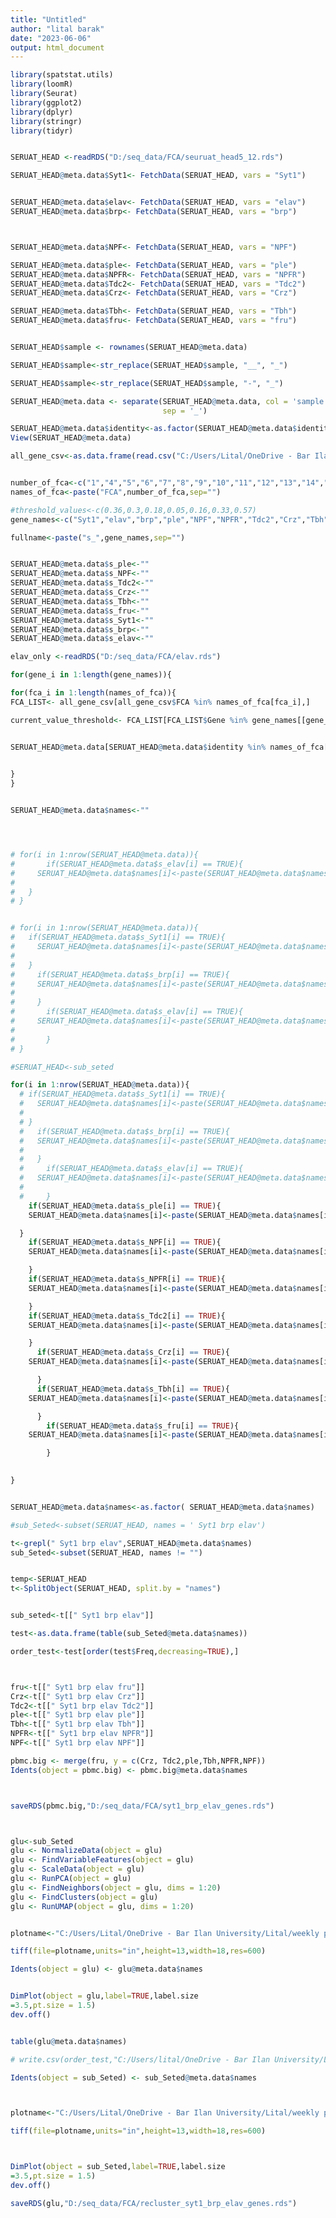 ```yaml
---
title: "Untitled"
author: "lital barak"
date: "2023-06-06"
output: html_document
---
```


```r
library(spatstat.utils)
library(loomR)
library(Seurat)
library(ggplot2)
library(dplyr)
library(stringr)
library(tidyr)


SERUAT_HEAD <-readRDS("D:/seq_data/FCA/seuruat_head5_12.rds")
```

```r
SERUAT_HEAD@meta.data$Syt1<- FetchData(SERUAT_HEAD, vars = "Syt1")


SERUAT_HEAD@meta.data$elav<- FetchData(SERUAT_HEAD, vars = "elav")
SERUAT_HEAD@meta.data$brp<- FetchData(SERUAT_HEAD, vars = "brp")



SERUAT_HEAD@meta.data$NPF<- FetchData(SERUAT_HEAD, vars = "NPF")

SERUAT_HEAD@meta.data$ple<- FetchData(SERUAT_HEAD, vars = "ple")
SERUAT_HEAD@meta.data$NPFR<- FetchData(SERUAT_HEAD, vars = "NPFR")
SERUAT_HEAD@meta.data$Tdc2<- FetchData(SERUAT_HEAD, vars = "Tdc2")
SERUAT_HEAD@meta.data$Crz<- FetchData(SERUAT_HEAD, vars = "Crz")

SERUAT_HEAD@meta.data$Tbh<- FetchData(SERUAT_HEAD, vars = "Tbh")
SERUAT_HEAD@meta.data$fru<- FetchData(SERUAT_HEAD, vars = "fru")


SERUAT_HEAD$sample <- rownames(SERUAT_HEAD@meta.data)

SERUAT_HEAD$sample<-str_replace(SERUAT_HEAD$sample, "__", "_")

SERUAT_HEAD$sample<-str_replace(SERUAT_HEAD$sample, "-", "_")

SERUAT_HEAD@meta.data <- separate(SERUAT_HEAD@meta.data, col = 'sample', into = c("test",'Barcode','identity', 'Sex'), 
                                  sep = '_')

SERUAT_HEAD@meta.data$identity<-as.factor(SERUAT_HEAD@meta.data$identity)
View(SERUAT_HEAD@meta.data)
```

```r
all_gene_csv<-as.data.frame(read.csv("C:/Users/Lital/OneDrive - Bar Ilan University/Lital/weekly presentation/5.6.23/all_genes_0.csv"))



```

```r
number_of_fca<-c("1","4","5","6","7","8","9","10","11","12","13","14","15")
names_of_fca<-paste("FCA",number_of_fca,sep="")

#threshold_values<-c(0.36,0.3,0.18,0.05,0.16,0.33,0.57)
gene_names<-c("Syt1","elav","brp","ple","NPF","NPFR","Tdc2","Crz","Tbh","fru")

fullname<-paste("s_",gene_names,sep="")


SERUAT_HEAD@meta.data$s_ple<-""
SERUAT_HEAD@meta.data$s_NPF<-""
SERUAT_HEAD@meta.data$s_Tdc2<-""
SERUAT_HEAD@meta.data$s_Crz<-""
SERUAT_HEAD@meta.data$s_Tbh<-""
SERUAT_HEAD@meta.data$s_fru<-""
SERUAT_HEAD@meta.data$s_Syt1<-""
SERUAT_HEAD@meta.data$s_brp<-""
SERUAT_HEAD@meta.data$s_elav<-""
```


```r
elav_only <-readRDS("D:/seq_data/FCA/elav.rds")

```



```r



for(gene_i in 1:length(gene_names)){

for(fca_i in 1:length(names_of_fca)){
FCA_LIST<- all_gene_csv[all_gene_csv$FCA %in% names_of_fca[fca_i],]

current_value_threshold<- FCA_LIST[FCA_LIST$Gene %in% gene_names[[gene_i]],]$value


SERUAT_HEAD@meta.data[SERUAT_HEAD@meta.data$identity %in% names_of_fca[fca_i],fullname[gene_i]]<-c(SERUAT_HEAD@meta.data[SERUAT_HEAD@meta.data$identity %in% names_of_fca[fca_i],gene_names[[gene_i]]] >current_value_threshold)

  
}
}


SERUAT_HEAD@meta.data$names<-""




# for(i in 1:nrow(SERUAT_HEAD@meta.data)){
#       if(SERUAT_HEAD@meta.data$s_elav[i] == TRUE){
#     SERUAT_HEAD@meta.data$names[i]<-paste(SERUAT_HEAD@meta.data$names[i],"elav")
# 
#   }
# }


# for(i in 1:nrow(SERUAT_HEAD@meta.data)){
#   if(SERUAT_HEAD@meta.data$s_Syt1[i] == TRUE){
#     SERUAT_HEAD@meta.data$names[i]<-paste(SERUAT_HEAD@meta.data$names[i],"Syt1")
# 
#   }
#     if(SERUAT_HEAD@meta.data$s_brp[i] == TRUE){
#     SERUAT_HEAD@meta.data$names[i]<-paste(SERUAT_HEAD@meta.data$names[i],"brp")
# 
#     }
#       if(SERUAT_HEAD@meta.data$s_elav[i] == TRUE){
#     SERUAT_HEAD@meta.data$names[i]<-paste(SERUAT_HEAD@meta.data$names[i],"elav")
# 
#       }
# }

#SERUAT_HEAD<-sub_seted

for(i in 1:nrow(SERUAT_HEAD@meta.data)){
  # if(SERUAT_HEAD@meta.data$s_Syt1[i] == TRUE){
  #   SERUAT_HEAD@meta.data$names[i]<-paste(SERUAT_HEAD@meta.data$names[i],"Syt1")
  # 
  # }
  #   if(SERUAT_HEAD@meta.data$s_brp[i] == TRUE){
  #   SERUAT_HEAD@meta.data$names[i]<-paste(SERUAT_HEAD@meta.data$names[i],"brp")
  # 
  #   }
  #     if(SERUAT_HEAD@meta.data$s_elav[i] == TRUE){
  #   SERUAT_HEAD@meta.data$names[i]<-paste(SERUAT_HEAD@meta.data$names[i],"elav")
  # 
  #     }
    if(SERUAT_HEAD@meta.data$s_ple[i] == TRUE){
    SERUAT_HEAD@meta.data$names[i]<-paste(SERUAT_HEAD@meta.data$names[i],"ple")

  }
    if(SERUAT_HEAD@meta.data$s_NPF[i] == TRUE){
    SERUAT_HEAD@meta.data$names[i]<-paste(SERUAT_HEAD@meta.data$names[i],"NPF")

    }
    if(SERUAT_HEAD@meta.data$s_NPFR[i] == TRUE){
    SERUAT_HEAD@meta.data$names[i]<-paste(SERUAT_HEAD@meta.data$names[i],"NPFR")

    }
    if(SERUAT_HEAD@meta.data$s_Tdc2[i] == TRUE){
    SERUAT_HEAD@meta.data$names[i]<-paste(SERUAT_HEAD@meta.data$names[i],"Tdc2")

    }
      if(SERUAT_HEAD@meta.data$s_Crz[i] == TRUE){
    SERUAT_HEAD@meta.data$names[i]<-paste(SERUAT_HEAD@meta.data$names[i],"Crz")

      }
      if(SERUAT_HEAD@meta.data$s_Tbh[i] == TRUE){
    SERUAT_HEAD@meta.data$names[i]<-paste(SERUAT_HEAD@meta.data$names[i],"Tbh")

      }
        if(SERUAT_HEAD@meta.data$s_fru[i] == TRUE){
    SERUAT_HEAD@meta.data$names[i]<-paste(SERUAT_HEAD@meta.data$names[i],"fru")

        }
  

}


SERUAT_HEAD@meta.data$names<-as.factor( SERUAT_HEAD@meta.data$names)

#sub_Seted<-subset(SERUAT_HEAD, names = ' Syt1 brp elav')

t<-grepl(" Syt1 brp elav",SERUAT_HEAD@meta.data$names)
sub_Seted<-subset(SERUAT_HEAD, names != "")


temp<-SERUAT_HEAD
t<-SplitObject(SERUAT_HEAD, split.by = "names")


sub_seted<-t[[" Syt1 brp elav"]]

test<-as.data.frame(table(sub_Seted@meta.data$names))

order_test<-test[order(test$Freq,decreasing=TRUE),]



fru<-t[[" Syt1 brp elav fru"]]
Crz<-t[[" Syt1 brp elav Crz"]]
Tdc2<-t[[" Syt1 brp elav Tdc2"]]
ple<-t[[" Syt1 brp elav ple"]]
Tbh<-t[[" Syt1 brp elav Tbh"]]
NPFR<-t[[" Syt1 brp elav NPFR"]]
NPF<-t[[" Syt1 brp elav NPF"]]

pbmc.big <- merge(fru, y = c(Crz, Tdc2,ple,Tbh,NPFR,NPF))
Idents(object = pbmc.big) <- pbmc.big@meta.data$names



saveRDS(pbmc.big,"D:/seq_data/FCA/syt1_brp_elav_genes.rds")



glu<-sub_Seted
glu <- NormalizeData(object = glu)
glu <- FindVariableFeatures(object = glu)
glu <- ScaleData(object = glu)
glu <- RunPCA(object = glu)
glu <- FindNeighbors(object = glu, dims = 1:20)
glu <- FindClusters(object = glu)
glu <- RunUMAP(object = glu, dims = 1:20)


plotname<-"C:/Users/Lital/OneDrive - Bar Ilan University/Lital/weekly presentation/11.6.23/only_neruons_genes_allgenes.tiff"

tiff(file=plotname,units="in",height=13,width=18,res=600)

Idents(object = glu) <- glu@meta.data$names


DimPlot(object = glu,label=TRUE,label.size
=3.5,pt.size = 1.5)
dev.off()


table(glu@meta.data$names)

# write.csv(order_test,"C:/Users/lital/OneDrive - Bar Ilan University/Lital/weekly presentation/5.6.23/gene_with_neruons.csv",row.names = FALSE)

```

```r

Idents(object = sub_Seted) <- sub_Seted@meta.data$names



plotname<-"C:/Users/Lital/OneDrive - Bar Ilan University/Lital/weekly presentation/5.6.23/umap_elav_Brp_syt1.tiff"

tiff(file=plotname,units="in",height=13,width=18,res=600)



DimPlot(object = sub_Seted,label=TRUE,label.size
=3.5,pt.size = 1.5)
dev.off()
```
```r
saveRDS(glu,"D:/seq_data/FCA/recluster_syt1_brp_elav_genes.rds")

```


